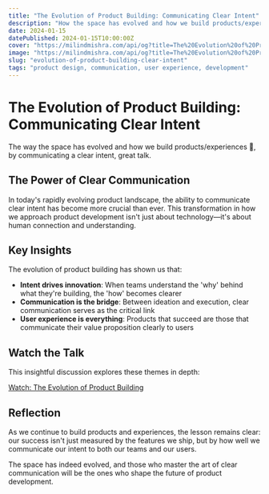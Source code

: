 ```yaml
---
title: "The Evolution of Product Building: Communicating Clear Intent"
description: "How the space has evolved and how we build products/experiences through clear communication and intent"
date: 2024-01-15
datePublished: 2024-01-15T10:00:00Z
cover: "https://milindmishra.com/api/og?title=The%20Evolution%20of%20Product%20Building:%20Communicating%20Clear%20Intent&description=How%20the%20space%20has%20evolved%20and%20how%20we%20build%20products/experiences%20through%20clear%20communication%20and%20intent"
image: "https://milindmishra.com/api/og?title=The%20Evolution%20of%20Product%20Building:%20Communicating%20Clear%20Intent&description=How%20the%20space%20has%20evolved%20and%20how%20we%20build%20products/experiences%20through%20clear%20communication%20and%20intent"
slug: "evolution-of-product-building-clear-intent"
tags: "product design, communication, user experience, development"
---
```


# The Evolution of Product Building: Communicating Clear Intent

The way the space has evolved and how we build products/experiences 🙌, by communicating a clear intent, great talk.

## The Power of Clear Communication

In today's rapidly evolving product landscape, the ability to communicate clear intent has become more crucial than ever. This transformation in how we approach product development isn't just about technology—it's about human connection and understanding.

## Key Insights

The evolution of product building has shown us that:

- **Intent drives innovation**: When teams understand the 'why' behind what they're building, the 'how' becomes clearer
- **Communication is the bridge**: Between ideation and execution, clear communication serves as the critical link
- **User experience is everything**: Products that succeed are those that communicate their value proposition clearly to users

## Watch the Talk

This insightful discussion explores these themes in depth:

[Watch: The Evolution of Product Building](https://youtu.be/8rABwKRsec4?si=ylsIOygKdzuJlMqs)

## Reflection

As we continue to build products and experiences, the lesson remains clear: our success isn't just measured by the features we ship, but by how well we communicate our intent to both our teams and our users.

The space has indeed evolved, and those who master the art of clear communication will be the ones who shape the future of product development.
